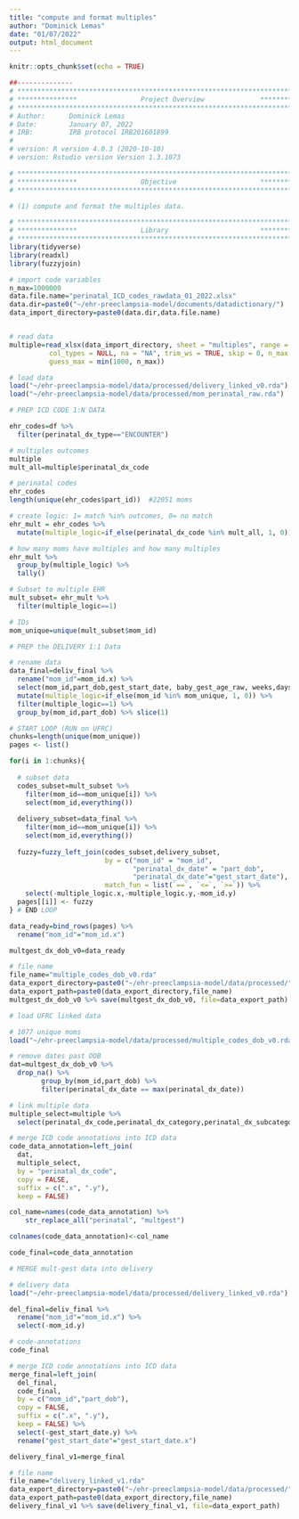 ```yaml
---
title: "compute and format multiples"
author: "Dominick Lemas"
date: "01/07/2022"
output: html_document
---
```


```r
knitr::opts_chunk$set(echo = TRUE)
```

```r
##-------------- 
# **************************************************************************** #
# ***************                Project Overview              *************** #
# **************************************************************************** #
# Author:      Dominick Lemas
# Date:        January 07, 2022
# IRB:         IRB protocol IRB201601899  
#
# version: R version 4.0.3 (2020-10-10)
# version: Rstudio version Version 1.3.1073  

# **************************************************************************** #
# ***************                Objective                     *************** #
# **************************************************************************** #

# (1) compute and format the multiples data.
```

```r
# **************************************************************************** #
# ***************                Library                       *************** #
# **************************************************************************** #
library(tidyverse)
library(readxl)
library(fuzzyjoin)


```


```r

# import code variables
n_max=1000000
data.file.name="perinatal_ICD_codes_rawdata_01_2022.xlsx"
data.dir=paste0("~/ehr-preeclampsia-model/documents/datadictionary/")
data_import_directory=paste0(data.dir,data.file.name)


# read data
multiple=read_xlsx(data_import_directory, sheet = "multiples", range = NULL, col_names = TRUE,
          col_types = NULL, na = "NA", trim_ws = TRUE, skip = 0, n_max = Inf,
          guess_max = min(1000, n_max))
```

```r

# load data
load("~/ehr-preeclampsia-model/data/processed/delivery_linked_v0.rda")
load("~/ehr-preeclampsia-model/data/processed/mom_perinatal_raw.rda")

```

```r

# PREP ICD CODE 1:N DATA

ehr_codes=df %>%
  filter(perinatal_dx_type=="ENCOUNTER")

# multiples outcomes
multiple
mult_all=multiple$perinatal_dx_code

# perinatal codes
ehr_codes
length(unique(ehr_codes$part_id))  #22051 moms

# create logic: 1= match %in% outcomes, 0= no match  
ehr_mult = ehr_codes %>%
  mutate(multiple_logic=if_else(perinatal_dx_code %in% mult_all, 1, 0)) 

# how many moms have multiples and how many multiples
ehr_mult %>%
  group_by(multiple_logic) %>%
  tally()

# Subset to multiple EHR
mult_subset= ehr_mult %>%
  filter(multiple_logic==1) 

# IDs
mom_unique=unique(mult_subset$mom_id)

```

```r

# PREP the DELIVERY 1:1 Data

# rename data
data_final=deliv_final %>%
  rename("mom_id"=mom_id.x) %>%
  select(mom_id,part_dob,gest_start_date, baby_gest_age_raw, weeks,days) %>%
  mutate(multiple_logic=if_else(mom_id %in% mom_unique, 1, 0)) %>%
  filter(multiple_logic==1) %>%
  group_by(mom_id,part_dob) %>% slice(1)

```

```r

# START LOOP (RUN on UFRC)
chunks=length(unique(mom_unique)) 
pages <- list()

for(i in 1:chunks){
  
  # subset data
  codes_subset=mult_subset %>%
    filter(mom_id==mom_unique[i]) %>%
    select(mom_id,everything())
  
  delivery_subset=data_final %>%
    filter(mom_id==mom_unique[i]) %>%
    select(mom_id,everything())
  
  fuzzy=fuzzy_left_join(codes_subset,delivery_subset,
                        by = c("mom_id" = "mom_id",
                               "perinatal_dx_date" = "part_dob",
                               "perinatal_dx_date"="gest_start_date"),
                        match_fun = list(`==`, `<=`, `>=`)) %>%
    select(-multiple_logic.x,-multiple_logic.y,-mom_id.y)
  pages[[i]] <- fuzzy
} # END LOOP

data_ready=bind_rows(pages) %>%
  rename("mom_id"="mom_id.x")

multgest_dx_dob_v0=data_ready

# file name
file_name="multiple_codes_dob_v0.rda"
data_export_directory=paste0("~/ehr-preeclampsia-model/data/processed/") 
data_export_path=paste0(data_export_directory,file_name)
multgest_dx_dob_v0 %>% save(multgest_dx_dob_v0, file=data_export_path)

```


```r
# load UFRC linked data

# 1077 unique moms
load("~/ehr-preeclampsia-model/data/processed/multiple_codes_dob_v0.rda")

# remove dates past DOB
dat=multgest_dx_dob_v0 %>%
  drop_na() %>% 
        group_by(mom_id,part_dob) %>% 
        filter(perinatal_dx_date == max(perinatal_dx_date))

# link multiple data
multiple_select=multiple %>%
  select(perinatal_dx_code,perinatal_dx_category,perinatal_dx_subcategory,perinatal_dx_gestation)

# merge ICD code annotations into ICD data
code_data_annotation=left_join(
  dat,
  multiple_select,
  by = "perinatal_dx_code",
  copy = FALSE,
  suffix = c(".x", ".y"),
  keep = FALSE)

col_name=names(code_data_annotation) %>% 
    str_replace_all("perinatal", "multgest")

colnames(code_data_annotation)<-col_name

code_final=code_data_annotation

```


```r
# MERGE mult-gest data into delivery

# delivery data
load("~/ehr-preeclampsia-model/data/processed/delivery_linked_v0.rda")

del_final=deliv_final %>%
  rename("mom_id"="mom_id.x") %>%
  select(-mom_id.y)

# code-annotations
code_final

# merge ICD code annotations into ICD data
merge_final=left_join(
  del_final,
  code_final,
  by = c("mom_id","part_dob"),
  copy = FALSE,
  suffix = c(".x", ".y"),
  keep = FALSE) %>%
  select(-gest_start_date.y) %>%
  rename("gest_start_date"="gest_start_date.x")

delivery_final_v1=merge_final

# file name
file_name="delivery_linked_v1.rda"
data_export_directory=paste0("~/ehr-preeclampsia-model/data/processed/") 
data_export_path=paste0(data_export_directory,file_name)
delivery_final_v1 %>% save(delivery_final_v1, file=data_export_path)

```